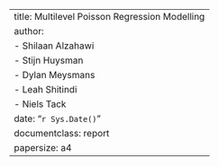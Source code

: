 ---
title: Multilevel Poisson Regression Modelling
author:
    - Shilaan Alzahawi
    - Stijn Huysman
    - Dylan Meysmans
    - Leah Shitindi
    - Niels Tack
date: "`r Sys.Date()`"
documentclass: report
papersize: a4
---